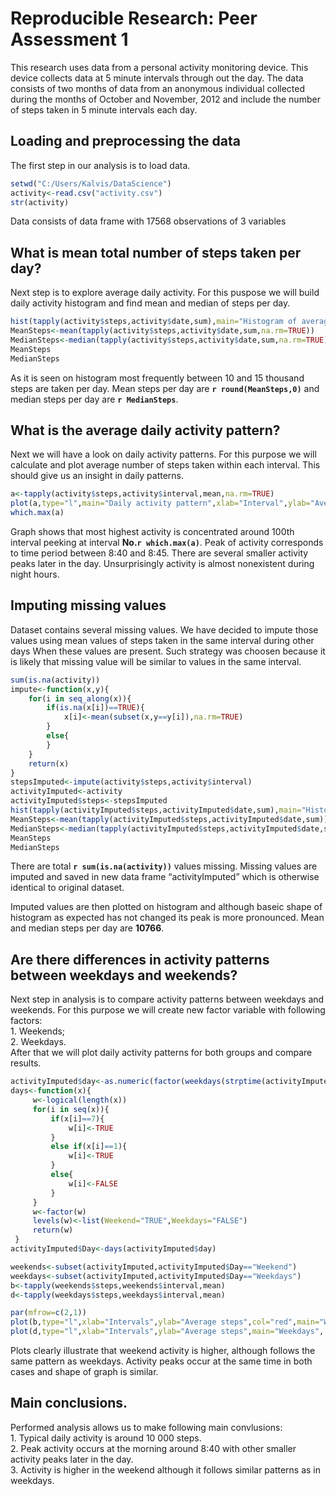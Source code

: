 # Reproducible Research: Peer Assessment 1

This research uses data from a personal activity monitoring device. This device collects data at 5 minute intervals through out the day. The data consists of two months of data from an anonymous individual collected during the months of October and November, 2012 and include the number of steps taken in 5 minute intervals each day.

## Loading and preprocessing the data
The first step in our analysis is to load data.
```r
setwd("C:/Users/Kalvis/DataScience")
activity<-read.csv("activity.csv")
str(activity)
```
Data consists of data frame with 17568 observations of  3 variables


## What is mean total number of steps taken per day?

Next step is to explore average daily activity. For this puspose we will build daily activity histogram and find mean and median of steps per day.
```r
hist(tapply(activity$steps,activity$date,sum),main="Histogram of average daily activity", xlab="Steps per day")
MeanSteps<-mean(tapply(activity$steps,activity$date,sum,na.rm=TRUE))
MedianSteps<-median(tapply(activity$steps,activity$date,sum,na.rm=TRUE))
MeanSteps
MedianSteps
```
As it is seen on histogram most frequently between 10 and 15 thousand steps are taken per day. Mean steps per day are **`r round(MeanSteps,0)`** and median steps per day are **`r MedianSteps`**.


## What is the average daily activity pattern?

Next we will have a look on daily activity patterns. For this purpose we will calculate and plot average number of steps taken within each interval. This should give us an insight in daily patterns.
```r
a<-tapply(activity$steps,activity$interval,mean,na.rm=TRUE)
plot(a,type="l",main="Daily activity pattern",xlab="Interval",ylab="Average steps")
which.max(a)
```
Graph shows that most highest activity is concentrated around 100th interval peeking at interval **No.`r which.max(a)`**. Peak of activity corresponds to time period between 8:40 and 8:45. There are several smaller activity peaks later in the day. Unsurprisingly activity is almost nonexistent during night hours.


## Imputing missing values

Dataset contains several missing values. We have decided to impute those values using mean values of steps taken in the same interval during other days When these values are present. Such strategy was choosen because it is likely that missing value will be similar to values in the same interval.
```r
sum(is.na(activity))
impute<-function(x,y){
    for(i in seq_along(x)){
        if(is.na(x[i])==TRUE){
            x[i]<-mean(subset(x,y==y[i]),na.rm=TRUE)
        }
        else{
        }
    }
    return(x)
}
stepsImputed<-impute(activity$steps,activity$interval)
activityImputed<-activity
activityImputed$steps<-stepsImputed
hist(tapply(activityImputed$steps,activityImputed$date,sum),main="Histogram of average daily activity", xlab="Steps per day")
MeanSteps<-mean(tapply(activityImputed$steps,activityImputed$date,sum))
MedianSteps<-median(tapply(activityImputed$steps,activityImputed$date,sum))
MeanSteps
MedianSteps
```
There are total **`r sum(is.na(activity))`** values missing. Missing values are imputed and saved in new data frame "activityImputed" which is otherwise identical to original dataset.  

Imputed values are then plotted on histogram and although baseic shape of histogram as expected has not changed its peak is more pronounced.
Mean and median steps per day are **10766**.


## Are there differences in activity patterns between weekdays and weekends?
Next step in analysis is to compare activity patterns between weekdays and weekends. For this purpose we will create new factor variable with following factors:  
1. Weekends;  
2. Weekdays.  
After that we will plot daily activity patterns for both groups and compare results.
```r
activityImputed$day<-as.numeric(factor(weekdays(strptime(activityImputed$date,format="%Y-%m-%d"))))
days<-function(x){
     w<-logical(length(x))
     for(i in seq(x)){
         if(x[i]==7){
             w[i]<-TRUE
         }
         else if(x[i]==1){
             w[i]<-TRUE
         }
         else{
             w[i]<-FALSE
         }
     }
     w<-factor(w)
     levels(w)<-list(Weekend="TRUE",Weekdays="FALSE")
     return(w)
 }
activityImputed$Day<-days(activityImputed$day)

weekends<-subset(activityImputed,activityImputed$Day=="Weekend")
weekdays<-subset(activityImputed,activityImputed$Day=="Weekdays")
b<-tapply(weekends$steps,weekends$interval,mean)
d<-tapply(weekdays$steps,weekdays$interval,mean)

par(mfrow=c(2,1))
plot(b,type="l",xlab="Intervals",ylab="Average steps",col="red",main="Weekends")
plot(d,type="l",xlab="Intervals",ylab="Average steps",main="Weekdays", col="blue")
```
Plots clearly illustrate that weekend activity is higher, although follows the same pattern as weekdays. Activity peaks occur at the same time in both cases and shape of graph is similar.  

## Main conclusions.
Performed analysis allows us to make following main convlusions:  
1. Typical daily activity is around 10 000 steps.  
2. Peak activity occurs at the morning around 8:40 with other smaller activity peaks later in the day.  
3. Activity is higher in the weekend although it follows similar patterns as in weekdays.
